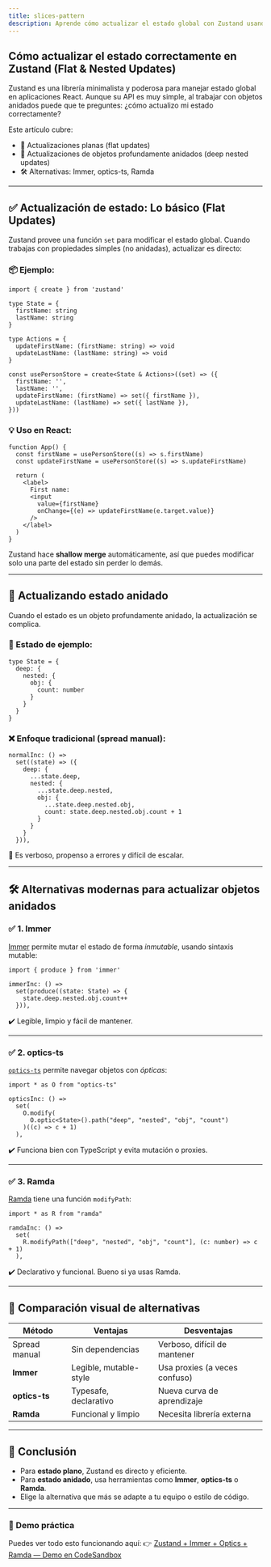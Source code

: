 ```yaml
---
title: slices-pattern
description: Aprende cómo actualizar el estado global con Zustand usando actualizaciones planas y profundas, con herramientas como Immer, optics-ts y Ramda.
---
```


## Cómo actualizar el estado correctamente en Zustand (Flat & Nested Updates)

Zustand es una librería minimalista y poderosa para manejar estado global en aplicaciones React. Aunque su API es muy simple, al trabajar con objetos anidados puede que te preguntes: ¿cómo actualizo mi estado correctamente?

Este artículo cubre:

- 🔄 Actualizaciones planas (flat updates)
- 🧩 Actualizaciones de objetos profundamente anidados (deep nested updates)
- 🛠️ Alternativas: Immer, optics-ts, Ramda

---

## ✅ Actualización de estado: Lo básico (Flat Updates)

Zustand provee una función `set` para modificar el estado global. Cuando trabajas con propiedades simples (no anidadas), actualizar es directo:

### 📦 Ejemplo:

```go:ts
import { create } from 'zustand'

type State = {
  firstName: string
  lastName: string
}

type Actions = {
  updateFirstName: (firstName: string) => void
  updateLastName: (lastName: string) => void
}

const usePersonStore = create<State & Actions>((set) => ({
  firstName: '',
  lastName: '',
  updateFirstName: (firstName) => set({ firstName }),
  updateLastName: (lastName) => set({ lastName }),
}))
```

### 💡 Uso en React:

```go:tsx
function App() {
  const firstName = usePersonStore((s) => s.firstName)
  const updateFirstName = usePersonStore((s) => s.updateFirstName)

  return (
    <label>
      First name:
      <input
        value={firstName}
        onChange={(e) => updateFirstName(e.target.value)}
      />
    </label>
  )
}
```

Zustand hace **shallow merge** automáticamente, así que puedes modificar solo una parte del estado sin perder lo demás.

---

## 🧩 Actualizando estado anidado

Cuando el estado es un objeto profundamente anidado, la actualización se complica.

### 🎯 Estado de ejemplo:

```go:ts
type State = {
  deep: {
    nested: {
      obj: {
        count: number
      }
    }
  }
}
```

### ❌ Enfoque tradicional (spread manual):

```go:ts
normalInc: () =>
  set((state) => ({
    deep: {
      ...state.deep,
      nested: {
        ...state.deep.nested,
        obj: {
          ...state.deep.nested.obj,
          count: state.deep.nested.obj.count + 1
        }
      }
    }
  })),
```

🔻 Es verboso, propenso a errores y difícil de escalar.

---

## 🛠️ Alternativas modernas para actualizar objetos anidados

### ✅ 1. **Immer**

[Immer](https://immerjs.github.io/immer/) permite mutar el estado de forma _inmutable_, usando sintaxis mutable:

```go:ts
import { produce } from 'immer'

immerInc: () =>
  set(produce((state: State) => {
    state.deep.nested.obj.count++
  })),
```

✔️ Legible, limpio y fácil de mantener.

---

### ✅ 2. **optics-ts**

[`optics-ts`](https://github.com/akheron/optics-ts) permite navegar objetos con _ópticas_:

```go:ts
import * as O from "optics-ts"

opticsInc: () =>
  set(
    O.modify(
      O.optic<State>().path("deep", "nested", "obj", "count")
    )((c) => c + 1)
  ),
```

✔️ Funciona bien con TypeScript y evita mutación o proxies.

---

### ✅ 3. **Ramda**

[Ramda](https://ramdajs.com/) tiene una función `modifyPath`:

```go:ts
import * as R from "ramda"

ramdaInc: () =>
  set(
    R.modifyPath(["deep", "nested", "obj", "count"], (c: number) => c + 1)
  ),
```

✔️ Declarativo y funcional. Bueno si ya usas Ramda.

---

## 🧪 Comparación visual de alternativas

| Método        | Ventajas               | Desventajas                   |
| ------------- | ---------------------- | ----------------------------- |
| Spread manual | Sin dependencias       | Verboso, difícil de mantener  |
| **Immer**     | Legible, mutable-style | Usa proxies (a veces confuso) |
| **optics-ts** | Typesafe, declarativo  | Nueva curva de aprendizaje    |
| **Ramda**     | Funcional y limpio     | Necesita librería externa     |

---

## 🧬 Conclusión

- Para **estado plano**, Zustand es directo y eficiente.
- Para **estado anidado**, usa herramientas como **Immer**, **optics-ts** o **Ramda**.
- Elige la alternativa que más se adapte a tu equipo o estilo de código.

---

### 🧪 Demo práctica

Puedes ver todo esto funcionando aquí:
👉 [Zustand + Immer + Optics + Ramda — Demo en CodeSandbox](https://codesandbox.io/s/zustand-normal-immer-optics-ramda-updating-ynn3o)
